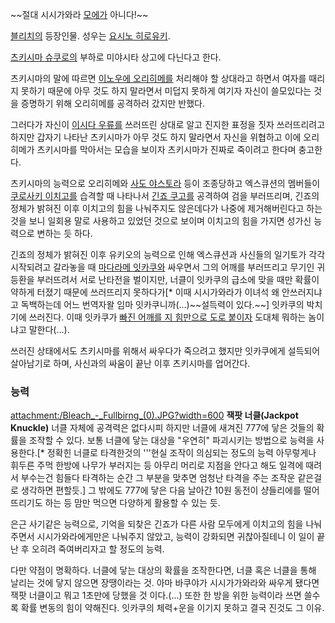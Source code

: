 ~~절대 시시가와라 [[모에]]가 아니다!~~

[[블리치]]의 등장인물. 성우는 [[요시노 히로유키]].

[[츠키시마 슈쿠로]]의 부하로 미야시타 상고에 다닌다고 한다.

츠키시마의 말에 따르면 [[이노우에 오리히메]]를 처리해야 할 상대라고 하면서 여자를 때리지 못하기 때문에 아무 것도 하지 말라면서 미덥지 못하게 여기자 자신이 쓸모있다는 것을 증명하기 위해 오리히메를 공격하러 갔지만 반했다.

그러다가 자신이 [[이시다 우류]]를 쓰러뜨린 상대로 알고 진지한 표정을 짓자 쓰러뜨리려고 하지만 갑자기 나타난 츠키시마가 아무 것도 하지 말라면서 자신을 위협하고 이에 오리히메가 츠키시마를 막아서는 모습을 보이자 츠키시마가 진짜로 죽이려고 한다며 충고한다.

츠키시마의 능력으로 오리히메와 [[사도 야스토라]] 등이 조종당하고 엑스큐션의 멤버들이 [[쿠로사키 이치고]]를 습격할 때 나타나서 [[긴죠 쿠고]]를 공격하여 검을 부러뜨리며, 긴죠의 정체가 밝혀진 이후 이치고의 힘을 나눠주지도 않은데다가 나중에 제거해버린다고 하는 것을 보니 일회용 말로 사용하고 있었던 것으로 보이며 이치고의 힘을 가지면 성가신 능력으로 변하는 듯 하다.

긴죠의 정체가 밝혀진 이후 유키오의 능력으로 인해 엑스큐션과 사신들의 일기토가 각각 시작되려고 갈라놓을 때 [[마다라메 잇카쿠]]와 싸우면서 그의 어깨를 부러뜨리고 무기인 귀등환을 부러뜨려서 서로 난타전을 벌이지만, 너클이 잇카쿠의 급소에 맞을 때만 확률이 약하게 터졌기 때문에 쓰러뜨리지 못하다가[* 이때 시시가와라가 이녀석 왜 안쓰러지냐고 독백하는데 어느 번역자왈 임마 잇카쿠니까(...)~~설득력이 있다.~~] 잇카쿠의 박치기에 쓰러진다. 이때 잇카쿠가 [[파일럿(RA)|빠진 어깨를 지 힘만으로 도로 붙이자]] 도대체 뭐하는 놈이냐고 말한다(...).

쓰러진 상태에서도 츠키시마를 위해서 싸우다가 죽으려고 했지만 잇카쿠에게 설득되어 살아남기로 하며, 사신과의 싸움이 끝난 이후 츠키시마를 업어간다.

=== 능력 ===
attachment:/Bleach_-_Fullbirng_(0).JPG?width=600
'''잭팟 너클(Jackpot Knuckle)'''
너클 자체에 공격력은 없다시피 하지만 너클에 새겨진 777에 닿은 것들의 확률을 조작할 수 있다. 보통 너클에 닿는 대상을 "우연히" 파괴시키는 방법으로 능력을 사용한다.[* 정확힌 너클로 타격한것의 '''현실 조작이 의심되는 정도의 능력 아무렇게나 휘두른 주먹 한방에 나무가 부러지는 등 아무리 머리로 지점을 안다고 해도 일격에 때려서 부수는건 힘들다 타격하는 순간 그 부분을 맞추면 엄청난 타격을 주는 조작운 같은걸로 생각하면 편할듯.]  그 밖에도 777에 닿은 다음 날아간 10원 동전이 샹들리에를 떨어뜨리기도 하는 등 맘만 먹으면 다양하게 활용할 수 있는 듯.

은근 사기같은 능력으로, 기억을 되찾은 긴죠가 다른 사람 모두에게 이치고의 힘을 나눠주면서 시시가와라에게만은 나눠주지 않았고, 능력이 강화되면 귀찮아질테니 이 일이 끝난 후 오히려 죽여버리자고 할 정도의 능력. 

다만 약점이 명확하다. 너클에 닿는 대상의 확률을 조작한다면, 너클 혹은 너클을 통해 날리는 것에 닿지 않으면 장땡이라는 것. 아마 바쿠야가 시시가가와라와 싸우게 됐다면 잭팟 너클이고 뭐고 1초만에 당했을 것 이다.(...) 또한 한 방을 위한 능력이라 쓰면 쓸수록 확률 변동의 힘이 약해진다. 잇카쿠의 체력+운을 이기지 못하고 결국 진것도 그 이유.
